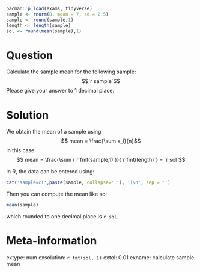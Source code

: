 ```r
pacman::p_load(exams, tidyverse)
sample <- rnorm(8, mean = 7, sd = 2.5)
sample <- round(sample,1)
length <- length(sample)
sol <- round(mean(sample),1)
```

Question
===============
Calculate the sample mean for the following sample: 
$$`r sample`$$
Please give your answer to 1 decimal place. 



Solution
========
We obtain the mean of a sample using 
$$ mean = \frac{\sum x_i}{n}$$
in this case: 
$$ mean = \frac{\sum (`r fmt(sample,1)`)}{`r fmt(length)`} = `r sol`$$

In R, the data can be entered using:
```r
cat('sample=c(',paste(sample, collapse=','), ')\n', sep = '')

```


Then you can compute the mean like so:
 
```r
mean(sample)
```
 
which rounded to one decimal place is `r sol`.

Meta-information
================
extype: num
exsolution: `r fmt(sol, 1)`
extol: 0.01
exname: calculate sample mean
